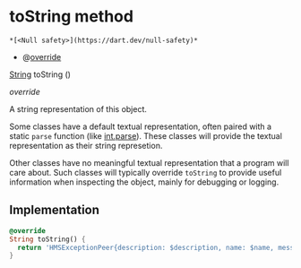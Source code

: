 # toString method

    *[<Null safety>](https://dart.dev/null-safety)*

- @[override](https://api.flutter.dev/flutter/dart-core/override-constant.html)

[String](https://api.flutter.dev/flutter/dart-core/String-class.html) toString
()

_override_

<p>A string representation of this object.</p>
<p>Some classes have a default textual representation,
often paired with a static <code>parse</code> function (like <a href="https://api.flutter.dev/flutter/dart-core/int/parse.html">int.parse</a>).
These classes will provide the textual representation as
their string represetion.</p>
<p>Other classes have no meaningful textual representation
that a program will care about.
Such classes will typically override <code>toString</code> to provide
useful information when inspecting the object,
mainly for debugging or logging.</p>

## Implementation

```dart
@override
String toString() {
  return 'HMSExceptionPeer{description: $description, name: $name, message: $message, code: $code, action: $action, name: $name}';
}
```
